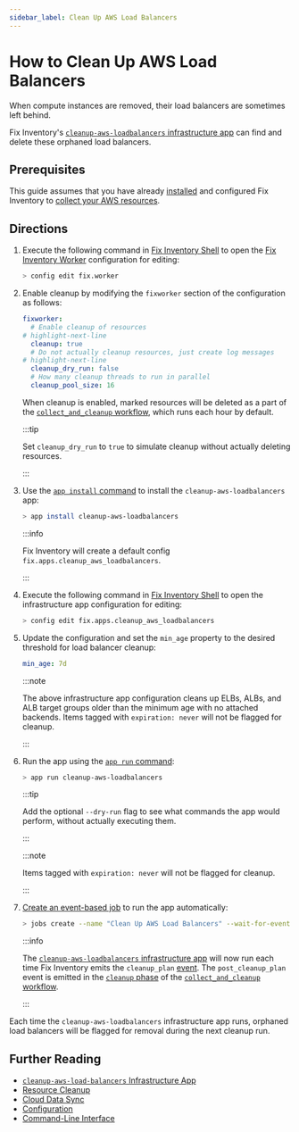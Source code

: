 ```yaml
---
sidebar_label: Clean Up AWS Load Balancers
---
```


# How to Clean Up AWS Load Balancers

When compute instances are removed, their load balancers are sometimes left behind.

Fix Inventory's [`cleanup-aws-loadbalancers` infrastructure app](../../reference/infrastructure-apps/cleanup-aws-loadbalancers.mdx) can find and delete these orphaned load balancers.

## Prerequisites

This guide assumes that you have already [installed](../../getting-started/install/index.mdx) and configured Fix Inventory to [collect your AWS resources](../../how-to-guides/data-sources/collect-aws-resource-data.mdx).

## Directions

1. Execute the following command in [Fix Inventory Shell](../../reference/components/shell.mdx) to open the [Fix Inventory Worker](../../reference/components/worker.mdx) configuration for editing:

   ```bash
   > config edit fix.worker
   ```

2. Enable cleanup by modifying the `fixworker` section of the configuration as follows:

   ```yaml
   fixworker:
     # Enable cleanup of resources
   # highlight-next-line
     cleanup: true
     # Do not actually cleanup resources, just create log messages
   # highlight-next-line
     cleanup_dry_run: false
     # How many cleanup threads to run in parallel
     cleanup_pool_size: 16
   ```

   When cleanup is enabled, marked resources will be deleted as a part of the [`collect_and_cleanup` workflow](../../reference/workflows/index.mdx#collect_and_cleanup-workflow), which runs each hour by default.

   :::tip

   Set `cleanup_dry_run` to `true` to simulate cleanup without actually deleting resources.

   :::

3. Use the [`app install` command](../../reference/cli/app/install.mdx) to install the `cleanup-aws-loadbalancers` app:

   ```bash
   > app install cleanup-aws-loadbalancers
   ```

   :::info

   Fix Inventory will create a default config `fix.apps.cleanup_aws_loadbalancers`.

   :::

4. Execute the following command in [Fix Inventory Shell](../../reference/components/shell.mdx) to open the infrastructure app configuration for editing:

   ```bash
   > config edit fix.apps.cleanup_aws_loadbalancers
   ```

5. Update the configuration and set the `min_age` property to the desired threshold for load balancer cleanup:

   ```yaml title="cleanup_aws_loadbalancers configuration"
   min_age: 7d
   ```

   :::note

   The above infrastructure app configuration cleans up ELBs, ALBs, and ALB target groups older than the minimum age with no attached backends. Items tagged with `expiration: never` will not be flagged for cleanup.

   :::

6. Run the app using the [`app run` command](../../reference/cli/app/run.mdx):

   ```bash
   > app run cleanup-aws-loadbalancers
   ```

   :::tip

   Add the optional `--dry-run` flag to see what commands the app would perform, without actually executing them.

   :::

   :::note

   Items tagged with `expiration: never` will not be flagged for cleanup.

   :::

7. [Create an event-based job](../automation/create-an-event-based-job.mdx) to run the app automatically:

   ```bash
   > jobs create --name "Clean Up AWS Load Balancers" --wait-for-event cleanup_plan 'app run cleanup-aws-loadbalancers'
   ```

   :::info

   The [`cleanup-aws-loadbalancers` infrastructure app](../../reference/infrastructure-apps/cleanup-aws-loadbalancers.mdx) will now run each time Fix Inventory emits the `cleanup_plan` [event](../../reference/events/index.mdx). The `post_cleanup_plan` event is emitted in the [`cleanup` phase](../../reference/workflows/index.mdx#cleanup) of the [`collect_and_cleanup` workflow](../../reference/workflows/index.mdx#collect_and_cleanup-workflow).

   :::

Each time the `cleanup-aws-loadbalancers` infrastructure app runs, orphaned load balancers will be flagged for removal during the next cleanup run.

## Further Reading

- [`cleanup-aws-load-balancers` Infrastructure App](../../reference/infrastructure-apps/cleanup-aws-loadbalancers.mdx)
- [Resource Cleanup](../../concepts/resource-management/cleanup.mdx)
- [Cloud Data Sync](../../concepts/cloud-data-sync/index.mdx)
- [Configuration](../../reference/configuration/index.mdx)
- [Command-Line Interface](../../reference/cli/index.mdx)
